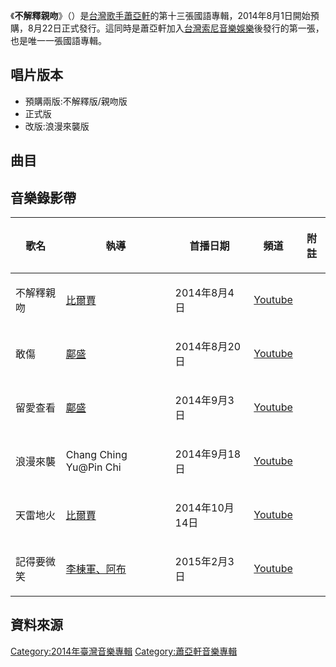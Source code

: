 {{Infobox Album
|  Name        = 不解釋親吻<br />Shut Up and Kiss Me
|  Type        = Album
|  Artist      = [[蕭亞軒|蕭亞軒]]
|  Cover       = Shut up and kiss me.jpg
|  Released    = 2014年8月22日
|  Recorded    = 2014年
|  Genre       = [[國語流行音樂|國語流行音樂]]
|  Length      = 44:43
|  Label       = [[台灣索尼音樂娛樂|索尼音樂]]
|  Producer    = 見[[#曲目|曲目列表]]
|  Last album  = [[Super_Girl愛無畏|Super Girl愛無畏]]<br />（2012年）
|  This album  = '''不解釋親吻'''<br />（2014年）
|  Next album  = [[Naked_Truth|Naked Truth]]<br />（2020年）
}}
《'''不解釋親吻'''》（{{lang-en|Shut Up and Kiss Me}}）是[[台灣|台灣]][[歌手|歌手]][[蕭亞軒|蕭亞軒]]的第十三張國語專輯，2014年8月1日開始預購，8月22日正式發行。這同時是蕭亞軒加入[[台灣索尼音樂娛樂|台灣索尼音樂娛樂]]後發行的第一張，也是唯一一張國語專輯。

==唱片版本==
*預購兩版:不解釋版/親吻版
*正式版
*改版:浪漫來襲版

==曲目==
{{Tracklist
| total_length = 44:43

| title1 = 不解釋親吻
| note1 = Shut Up And Kiss Me
| longnote1 = '''首波主打'''
| music1 = [[Erik_Gustaf_Lidbom|Erik Gustaf Lidbom]]<br>[[Janet_Owji|Janet Owji]]
| lyrics1 =[[陳鎮川|陳鎮川]] 
| arranger1 = [[小安|小安]]
| producer1 = 小安
| length1 = 4:06

| title2 = 浪漫來襲
| note2 = Romance Strikes
| longnote2 =  '''第四波主打'''<br>[[TVBS歡樂台|TVBS歡樂台]]、[[公視|公視]]偶像劇《[[16個夏天|16個夏天]]》主題曲
| music2 = [[Peter_Mansson|Peter Mansson]]<br>[[Vicky_Karagiorgos|Vicky Karagiorgos]]
| lyrics2 = [[徐世珍|徐世珍]]
| arranger2 = [[陳偉_(音樂人)|陳偉]]
| producer2 = 陳偉
| length2 = 4:10

| title3 = 敢傷
| note3 = Dare To Love
| longnote3 = '''第二波主打'''
| music3 = [[都智文|都智文]]
| lyrics3 = [[小寒_(填詞人)|小寒]]
| arranger3 = [[周國儀|周國儀]]
| producer3 = [[柯貴民|柯貴民]]
| length3 = 4:10

| title4 = 劫後餘生
| note4 = Surviving
| longnote4 = 
| music4 =[[黃晟峰|黃晟峰]]
| lyrics4 = [[梁錦興|梁錦興]]
| arranger4 = 小安
| producer4 = 小安
| length4 = 4:17 

| title5= 對誰都好
| note5 = Play The Field
| longnote5 = 
| music5 = [[饒善強|饒善強]]
| lyrics5 =  [[姚若龍|姚若龍]]
| arranger5 = 周國儀
| producer5 = 柯貴民
| length5 = 4:32

| title6 = 留愛查看
| note6 = Love Detention
| longnote6 = '''第三波主打'''
| music6 = 都智文
| lyrics6 =  [[吳易緯|吳易緯]]
| arranger6 = [[剃刀蔣|剃刀蔣]]
| producer6 =  [[畢國勇|畢國勇]]
| length6= 3:51

| title7 = 擁抱自己
| note7 = Embrace Yourself
| longnote7 = 
| music7 =  [[Lukas_'Nate'_Nathansson_Bostroem|Lukas 'Nate' Nathansson Bostroem]]<br>[[Scott_Effman|Scott Effman]]<br>[[Bernstein_Sabrina_Louise|Bernstein Sabrina Louise]]
| lyrics7 =  吳易緯
| arranger7 = [[潑猴_(樂團)|山地人]]
| producer7 = [[阿弟仔|阿弟仔]]
| length7 = 3:29

| title8 = 天雷地火
| note8 = Thunder Of Love
| longnote8 = 最早曝光單曲<br>電影《[[蜘蛛人驚奇再起2：電光之戰|蜘蛛人驚奇再起2：電光之戰]]》中文版主題曲
| music8 =[[Daniel_Caesar|Daniel Caesar]]<br>[[Ludwig_Lindell|Ludwig Lindell]]<br>[[Olof_Lindskog|Olof Lindskog]]
| lyrics8 = 徐世珍<br>[[吳輝福|吳輝福]]
| arranger8 = 小安
| producer8 = 小安
| length8 = 3:13

| title9 = 愛面前誰都十七歲<br>
| note9 = Love Like A Teen
| longnote9 = 
| music9 =阿弟仔
| lyrics9 =  吳易緯
| arranger9 = [[廖偉傑|廖偉傑]]
| producer9 = 阿弟仔
| length9 = 3:23

| title10 = 窒愛
| note10 = Suffocating Love
| longnote10 = 
| music10 = 都智文
| lyrics10 =  蕭亞軒
| arranger10 = 陳偉
| producer10 = 陳偉
| length10 = 4:47

| title11 = 記得要微笑
| note11 = Remember To Smile
| longnote11 = 
| music11 = [[Carter_Paul_James|Carter Paul James]]<br>[[Franzel_Jeffrey_B.|Franzel Jeffrey B.]]
| lyrics11 =  小寒
| arranger11 = 陳偉
| producer11 = 陳偉
| length11= 4:40
}}

==音樂錄影帶==
{| class="wikitable"
! 歌名 !! 執導 !! 首播日期 !! 頻道 !! 附註
|-
| 不解釋親吻||[[比爾賈|比爾賈]]||2014年8月4日||[[Youtube|Youtube]]||
|-
| 敢傷 ||[[鄺盛|鄺盛]]||2014年8月20日||[[Youtube|Youtube]]||
|-
| 留愛查看||[[鄺盛|鄺盛]]||2014年9月3日||[[Youtube|Youtube]]||
|-
| 浪漫來襲 ||Chang Ching Yu@Pin Chi||2014年9月18日||[[Youtube|Youtube]]||
|-
| 天雷地火||[[比爾賈|比爾賈]]||2014年10月14日||[[Youtube|Youtube]]||
|-
| 記得要微笑||[[李棟軍、阿布|李棟軍、阿布]]||2015年2月3日||[[Youtube|Youtube]]||
|}

== 資料來源 ==
{{reflist}}
{{蕭亞軒}}

[[Category:2014年臺灣音樂專輯|Category:2014年臺灣音樂專輯]]
[[Category:蕭亞軒音樂專輯|Category:蕭亞軒音樂專輯]]